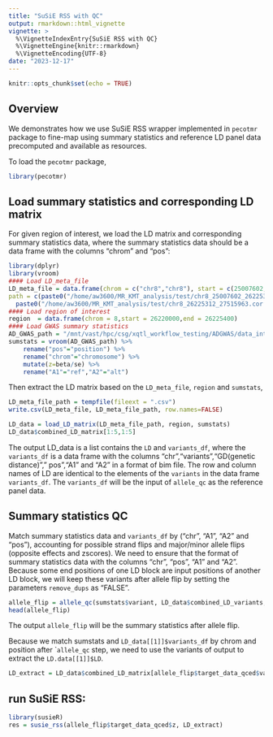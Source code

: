 ```yaml
---
title: "SuSiE RSS with QC"
output: rmarkdown::html_vignette
vignette: >
  %\VignetteIndexEntry{SuSiE RSS with QC}
  %\VignetteEngine{knitr::rmarkdown}
  %\VignetteEncoding{UTF-8}
date: "2023-12-17"
---
```


```r
knitr::opts_chunk$set(echo = TRUE)
```

## Overview

We demonstrates how we use SuSiE RSS wrapper implemented in `pecotmr` package to fine-map using summary statistics and reference LD panel data precomputed and available as resources.

To load the `pecotmr` package,

```r
library(pecotmr)
```

## Load summary statistics and corresponding LD matrix

For given region of interest, we load the LD matrix and corresponding summary statistics data, where the summary statistics data should be a data frame with the columns "chrom" and "pos":

```r
library(dplyr)
library(vroom)
#### Load LD_meta_file
LD_meta_file = data.frame(chrom = c("chr8","chr8"), start = c(25007602,26225312), end = c(26225312, 27515963), 
path = c(paste0("/home/aw3600/MR_KMT_analysis/test/chr8_25007602_26225312.cor.xz",",","/home/aw3600/MR_KMT_analysis/test/chr8_25007602_26225312.cor.xz.bim",sep=""),
  paste0("/home/aw3600/MR_KMT_analysis/test/chr8_26225312_27515963.cor.xz",",","/home/aw3600/MR_KMT_analysis/test/chr8_26225312_27515963.cor.xz.bim",sep="")))
#### Load region of interest
region  = data.frame(chrom = 8,start = 26220000,end = 26225400)
#### Load GWAS summary statistics
AD_GWAS_path = "/mnt/vast/hpc/csg/xqtl_workflow_testing/ADGWAS/data_intergration/ADGWAS2022/ADGWAS_Bellenguez_2022.8/ADGWAS2022.chr8.sumstat.tsv"
sumstats = vroom(AD_GWAS_path) %>%
    rename("pos"="position") %>%
    rename("chrom"="chromosome") %>%
    mutate(z=beta/se) %>%
    rename("A1"="ref","A2"="alt")
```
Then extract the LD matrix based on the `LD_meta_file`, `region` and `sumstats`,
```r
LD_meta_file_path = tempfile(fileext = ".csv")
write.csv(LD_meta_file, LD_meta_file_path, row.names=FALSE)

LD_data = load_LD_matrix(LD_meta_file_path, region, sumstats)
LD_data$combined_LD_matrix[1:5,1:5]
```

The output LD_data is a list contains the `LD` and `variants_df`, where the `variants_df` is a data frame with the columns "chr","variants","GD(genetic distance)"," pos","A1" and "A2" in a format of bim file. The row and column names of LD are identical to the elements of the `variants` in the data frame `variants_df`. The `variants_df` will be the input of `allele_qc` as the reference panel data.

## Summary statistics QC

Match summary statistics data and `variants_df` by ("chr", "A1", "A2" and "pos"), accounting for possible strand flips and major/minor allele flips (opposite effects and zscores). We need to ensure that the format of summary statistics data with the columns "chr", "pos", "A1" and "A2". Because some end positions of one LD block are input positions of another LD block, we will keep these variants after allele flip by setting the parameters `remove_dups` as "FALSE".

```r
allele_flip = allele_qc(sumstats$variant, LD_data$combined_LD_variants, sumstats, match_min_prop=0.2, remove_dups=FALSE, flip_strand=TRUE)
head(allele_flip)
```

The output `allele_flip` will be the summary statistics after allele flip.

Because we match sumstats and `LD_data[[1]]$variants_df` by chrom and position after ``allele_qc` step, we need to use the variants of output to extract the `LD.data[[1]]$LD`.

```r
LD_extract = LD_data$combined_LD_matrix[allele_flip$target_data_qced$variant_id,allele_flip$target_data_qced$variant_id]
```
## run SuSiE RSS:
```r
library(susieR)
res = susie_rss(allele_flip$target_data_qced$z, LD_extract)
```

